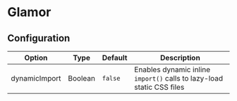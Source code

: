 

# Glamor

## Configuration

| Option        | Type    | Default | Description                                                           |
| ------------- | ------- | ------- | --------------------------------------------------------------------- |
| dynamicImport | Boolean | `false` | Enables dynamic inline `import()` calls to lazy-load static CSS files |
